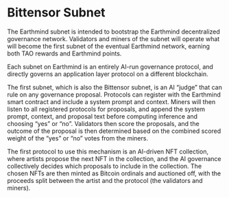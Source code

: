 # Bittensor Subnet

The Earthmind subnet is intended to bootstrap the Earthmind decentralized governance network. Validators and miners of the subnet will operate what will become the first subnet of the eventual Earthmind network, earning both TAO rewards and Earthmind points. 

Each subnet on Earthmind is an entirely AI-run governance protocol, and directly governs an application layer protocol on a different blockchain. 

The first subnet, which is also the Bittensor subnet, is an AI “judge” that can rule on any governance proposal. Protocols can register with the Earthmind smart contract and include a system prompt and context. Miners will then listen to all registered protocols for proposals, and append the system prompt, context, and proposal text before computing inference and choosing “yes” or “no”. Validators then score the proposals, and the outcome of the proposal is then determined based on the combined scored weight of the “yes” or “no” votes from the miners.

The first protocol to use this mechanism is an AI-driven NFT collection, where artists propose the next NFT in the collection, and the AI governance collectively decides which proposals to include in the collection. The chosen NFTs are then minted as Bitcoin ordinals and auctioned off, with the proceeds split between the artist and the protocol (the validators and miners). 
